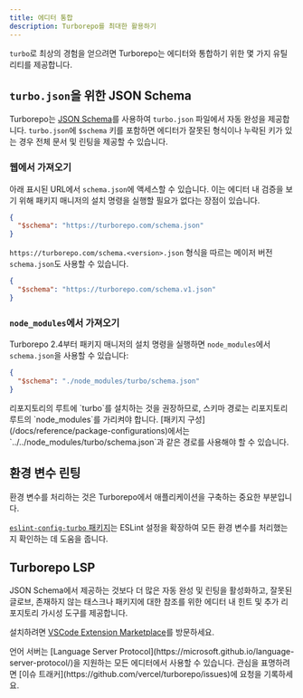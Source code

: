 ```yaml
---
title: 에디터 통합
description: Turborepo를 최대한 활용하기
---
```



`turbo`로 최상의 경험을 얻으려면 Turborepo는 에디터와 통합하기 위한 몇 가지 유틸리티를 제공합니다.

## `turbo.json`을 위한 JSON Schema

Turborepo는 [JSON Schema](https://json-schema.org/)를 사용하여 `turbo.json` 파일에서 자동 완성을 제공합니다. `turbo.json`에 `$schema` 키를 포함하면 에디터가 잘못된 형식이나 누락된 키가 있는 경우 전체 문서 및 린팅을 제공할 수 있습니다.

### 웹에서 가져오기

아래 표시된 URL에서 `schema.json`에 액세스할 수 있습니다. 이는 에디터 내 검증을 보기 위해 패키지 매니저의 설치 명령을 실행할 필요가 없다는 장점이 있습니다.

```json title="./turbo.json"
{
  "$schema": "https://turborepo.com/schema.json"
}
```

`https://turborepo.com/schema.<version>.json` 형식을 따르는 메이저 버전 `schema.json`도 사용할 수 있습니다.

```json title="./turbo.json"
{
  "$schema": "https://turborepo.com/schema.v1.json"
}
```

### `node_modules`에서 가져오기

Turborepo 2.4부터 패키지 매니저의 설치 명령을 실행하면 `node_modules`에서 `schema.json`을 사용할 수 있습니다:

```json title="turbo.json"
{
  "$schema": "./node_modules/turbo/schema.json"
}
```

<Callout title="node_modules 위치">
  리포지토리의 루트에 `turbo`를 설치하는 것을 권장하므로, 스키마 경로는
  리포지토리 루트의 `node_modules`를 가리켜야 합니다. [패키지
  구성](/docs/reference/package-configurations)에서는
  `../../node_modules/turbo/schema.json`과 같은 경로를 사용해야 할 수 있습니다.
</Callout>

## 환경 변수 린팅

환경 변수를 처리하는 것은 Turborepo에서 애플리케이션을 구축하는 중요한 부분입니다.

[`eslint-config-turbo` 패키지](/docs/reference/eslint-config-turbo)는 ESLint 설정을 확장하여 모든 환경 변수를 처리했는지 확인하는 데 도움을 줍니다.

## Turborepo LSP

JSON Schema에서 제공하는 것보다 더 많은 자동 완성 및 린팅을 활성화하고, 잘못된 글로브, 존재하지 않는 태스크나 패키지에 대한 참조를 위한 에디터 내 힌트 및 추가 리포지토리 가시성 도구를 제공합니다.

설치하려면 [VSCode Extension Marketplace](https://marketplace.visualstudio.com/items?itemName=Vercel.turbo-vsc)를 방문하세요.

<Callout type="info" title="Visual Studio Code를 사용하지 않으시나요?">
  언어 서버는 [Language Server
  Protocol](https://microsoft.github.io/language-server-protocol/)을 지원하는
  모든 에디터에서 사용할 수 있습니다. 관심을 표명하려면 [이슈
  트래커](https://github.com/vercel/turborepo/issues)에 요청을 기록하세요.
</Callout>

